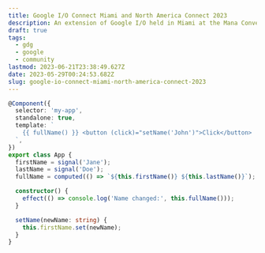 ```yaml
---
title: Google I/O Connect Miami and North America Connect 2023
description: An extension of Google I/O held in Miami at the Mana Convention Center in Wynwood as well as a gathering of GDG, GDE, WTM, and GDSC programs in North America.
draft: true
tags:
  - gdg
  - google
  - community
lastmod: 2023-06-21T23:38:49.627Z
date: 2023-05-29T00:24:53.682Z
slug: google-io-connect-miami-north-america-connect-2023
---
```



```typescript
@Component({
  selector: 'my-app',
  standalone: true,
  template: `
    {{ fullName() }} <button (click)="setName('John')">Click</button>
  `,
})
export class App {
  firstName = signal('Jane');
  lastName = signal('Doe');
  fullName = computed(() => `${this.firstName()} ${this.lastName()}`);

  constructor() {
    effect(() => console.log('Name changed:', this.fullName()));
  }

  setName(newName: string) {
    this.firstName.set(newName);
  }
}
```
